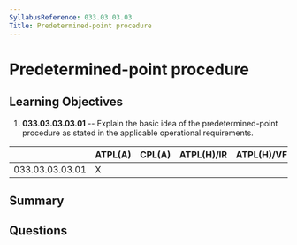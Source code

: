 ```yaml
---
SyllabusReference: 033.03.03.03
Title: Predetermined-point procedure
---
```


# Predetermined-point procedure

## Learning Objectives

1.  **033.03.03.03.01** -- Explain the basic idea of the predetermined-point
    procedure as stated in the applicable operational requirements.

|                 | ATPL(A) | CPL(A) | ATPL(H)/IR | ATPL(H)/VFR | CPL(H) | IR | CBIR(A) |
| --------------- | ------- | ------ | ---------- | ----------- | ------ | -- | ------- |
| 033.03.03.03.01 | X       |        |            |             |        |    |         |

## Summary

## Questions
